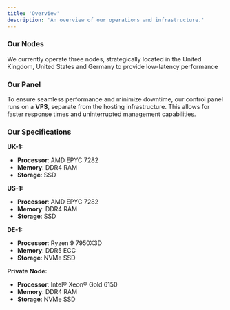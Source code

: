 ```yaml
---
title: 'Overview'
description: 'An overview of our operations and infrastructure.'
---
```


### Our Nodes  
We currently operate three nodes, strategically located in the United Kingdom, United States and Germany to provide low-latency performance

### Our Panel  
To ensure seamless performance and minimize downtime, our control panel runs on a **VPS**, separate from the hosting infrastructure. This allows for faster response times and uninterrupted management capabilities.

### Our Specifications  

**UK-1:**  
- **Processor**: AMD EPYC 7282
- **Memory**: DDR4 RAM  
- **Storage**: SSD  

**US-1:**  
- **Processor**: AMD EPYC 7282
- **Memory**: DDR4 RAM  
- **Storage**: SSD  


**DE-1:**  
- **Processor**: Ryzen 9 7950X3D 
- **Memory**: DDR5 ECC  
- **Storage**: NVMe SSD

**Private Node:**  
- **Processor**: Intel® Xeon® Gold 6150
- **Memory**: DDR4 RAM
- **Storage**: NVMe SSD